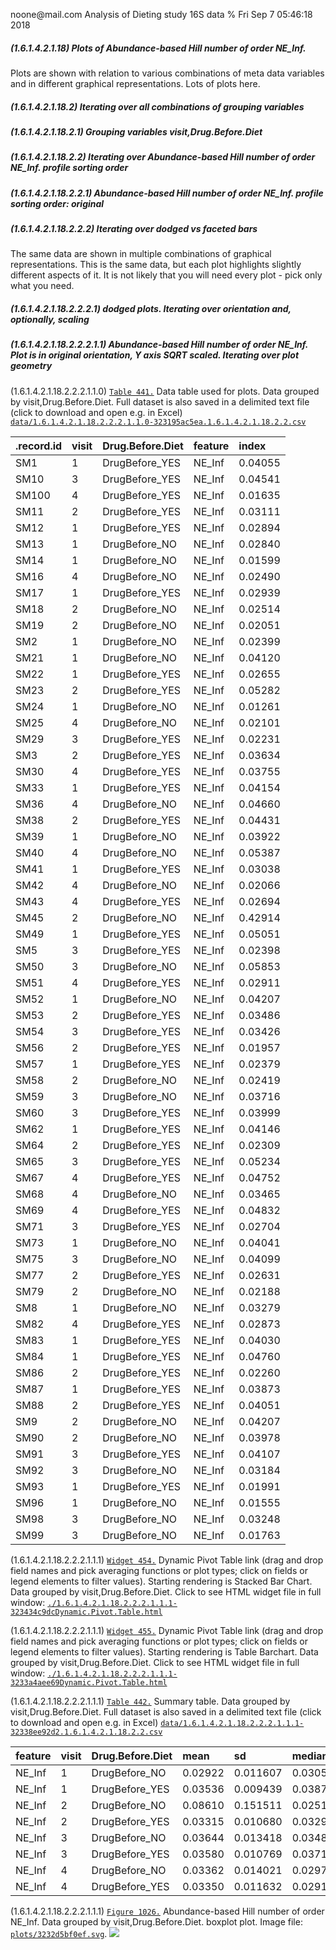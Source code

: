 noone@mail.com
Analysis of Dieting study 16S data
% Fri Sep  7 05:46:18 2018



##### \(1.6.1.4.2.1.18\) Plots of Abundance-based Hill number of order NE_Inf.



Plots are shown with relation to various combinations of meta 
                   data variables and in different graphical representations. Lots of plots here.



##### \(1.6.1.4.2.1.18.2\) Iterating over all combinations of grouping variables




##### \(1.6.1.4.2.1.18.2.1\) Grouping variables visit,Drug.Before.Diet




##### \(1.6.1.4.2.1.18.2.2\) Iterating over Abundance-based Hill number of order NE_Inf. profile sorting order




##### \(1.6.1.4.2.1.18.2.2.1\) Abundance-based Hill number of order NE_Inf. profile sorting order: original




##### \(1.6.1.4.2.1.18.2.2.2\) Iterating over dodged vs faceted bars



The same data are shown in multiple combinations of graphical representations. 
                         This is the same data, but each plot highlights slightly different aspects of it.
                         It is not likely that you will need every plot - pick only what you need.



##### \(1.6.1.4.2.1.18.2.2.2.1\) dodged plots. Iterating over orientation and, optionally, scaling




##### \(1.6.1.4.2.1.18.2.2.2.1.1\) Abundance-based Hill number of order NE_Inf. Plot is in original orientation, Y axis SQRT scaled. Iterating over plot geometry



\(1.6.1.4.2.1.18.2.2.2.1.1.0\) <a name="table.441"></a>[`Table 441.`](#table.441) Data table used for plots. Data grouped by visit,Drug.Before.Diet. Full dataset is also saved in a delimited text file (click to download and open e.g. in Excel) [`data/1.6.1.4.2.1.18.2.2.2.1.1.0-323195ac5ea.1.6.1.4.2.1.18.2.2.csv`](data/1.6.1.4.2.1.18.2.2.2.1.1.0-323195ac5ea.1.6.1.4.2.1.18.2.2.csv)




| .record.id | visit | Drug.Before.Diet | feature | index   |
|:-----------|:------|:-----------------|:--------|:--------|
| SM1        | 1     | DrugBefore\_YES  | NE\_Inf | 0.04055 |
| SM10       | 3     | DrugBefore\_YES  | NE\_Inf | 0.04541 |
| SM100      | 4     | DrugBefore\_YES  | NE\_Inf | 0.01635 |
| SM11       | 2     | DrugBefore\_YES  | NE\_Inf | 0.03111 |
| SM12       | 1     | DrugBefore\_YES  | NE\_Inf | 0.02894 |
| SM13       | 1     | DrugBefore\_NO   | NE\_Inf | 0.02840 |
| SM14       | 1     | DrugBefore\_NO   | NE\_Inf | 0.01599 |
| SM16       | 4     | DrugBefore\_NO   | NE\_Inf | 0.02490 |
| SM17       | 1     | DrugBefore\_YES  | NE\_Inf | 0.02939 |
| SM18       | 2     | DrugBefore\_NO   | NE\_Inf | 0.02514 |
| SM19       | 2     | DrugBefore\_NO   | NE\_Inf | 0.02051 |
| SM2        | 1     | DrugBefore\_NO   | NE\_Inf | 0.02399 |
| SM21       | 1     | DrugBefore\_NO   | NE\_Inf | 0.04120 |
| SM22       | 1     | DrugBefore\_YES  | NE\_Inf | 0.02655 |
| SM23       | 2     | DrugBefore\_YES  | NE\_Inf | 0.05282 |
| SM24       | 1     | DrugBefore\_NO   | NE\_Inf | 0.01261 |
| SM25       | 4     | DrugBefore\_NO   | NE\_Inf | 0.02101 |
| SM29       | 3     | DrugBefore\_YES  | NE\_Inf | 0.02231 |
| SM3        | 2     | DrugBefore\_YES  | NE\_Inf | 0.03634 |
| SM30       | 4     | DrugBefore\_YES  | NE\_Inf | 0.03755 |
| SM33       | 1     | DrugBefore\_YES  | NE\_Inf | 0.04154 |
| SM36       | 4     | DrugBefore\_NO   | NE\_Inf | 0.04660 |
| SM38       | 2     | DrugBefore\_YES  | NE\_Inf | 0.04431 |
| SM39       | 1     | DrugBefore\_NO   | NE\_Inf | 0.03922 |
| SM40       | 4     | DrugBefore\_NO   | NE\_Inf | 0.05387 |
| SM41       | 1     | DrugBefore\_YES  | NE\_Inf | 0.03038 |
| SM42       | 4     | DrugBefore\_NO   | NE\_Inf | 0.02066 |
| SM43       | 4     | DrugBefore\_YES  | NE\_Inf | 0.02694 |
| SM45       | 2     | DrugBefore\_NO   | NE\_Inf | 0.42914 |
| SM49       | 1     | DrugBefore\_YES  | NE\_Inf | 0.05051 |
| SM5        | 3     | DrugBefore\_YES  | NE\_Inf | 0.02398 |
| SM50       | 3     | DrugBefore\_NO   | NE\_Inf | 0.05853 |
| SM51       | 4     | DrugBefore\_YES  | NE\_Inf | 0.02911 |
| SM52       | 1     | DrugBefore\_NO   | NE\_Inf | 0.04207 |
| SM53       | 2     | DrugBefore\_YES  | NE\_Inf | 0.03486 |
| SM54       | 3     | DrugBefore\_YES  | NE\_Inf | 0.03426 |
| SM56       | 2     | DrugBefore\_YES  | NE\_Inf | 0.01957 |
| SM57       | 1     | DrugBefore\_YES  | NE\_Inf | 0.02379 |
| SM58       | 2     | DrugBefore\_NO   | NE\_Inf | 0.02419 |
| SM59       | 3     | DrugBefore\_NO   | NE\_Inf | 0.03716 |
| SM60       | 3     | DrugBefore\_YES  | NE\_Inf | 0.03999 |
| SM62       | 1     | DrugBefore\_YES  | NE\_Inf | 0.04146 |
| SM64       | 2     | DrugBefore\_YES  | NE\_Inf | 0.02309 |
| SM65       | 3     | DrugBefore\_YES  | NE\_Inf | 0.05234 |
| SM67       | 4     | DrugBefore\_YES  | NE\_Inf | 0.04752 |
| SM68       | 4     | DrugBefore\_NO   | NE\_Inf | 0.03465 |
| SM69       | 4     | DrugBefore\_YES  | NE\_Inf | 0.04832 |
| SM71       | 3     | DrugBefore\_YES  | NE\_Inf | 0.02704 |
| SM73       | 1     | DrugBefore\_NO   | NE\_Inf | 0.04041 |
| SM75       | 3     | DrugBefore\_NO   | NE\_Inf | 0.04099 |
| SM77       | 2     | DrugBefore\_YES  | NE\_Inf | 0.02631 |
| SM79       | 2     | DrugBefore\_NO   | NE\_Inf | 0.02188 |
| SM8        | 1     | DrugBefore\_NO   | NE\_Inf | 0.03279 |
| SM82       | 4     | DrugBefore\_YES  | NE\_Inf | 0.02873 |
| SM83       | 1     | DrugBefore\_YES  | NE\_Inf | 0.04030 |
| SM84       | 1     | DrugBefore\_YES  | NE\_Inf | 0.04760 |
| SM86       | 2     | DrugBefore\_YES  | NE\_Inf | 0.02260 |
| SM87       | 1     | DrugBefore\_YES  | NE\_Inf | 0.03873 |
| SM88       | 2     | DrugBefore\_YES  | NE\_Inf | 0.04051 |
| SM9        | 2     | DrugBefore\_NO   | NE\_Inf | 0.04207 |
| SM90       | 2     | DrugBefore\_NO   | NE\_Inf | 0.03978 |
| SM91       | 3     | DrugBefore\_YES  | NE\_Inf | 0.04107 |
| SM92       | 3     | DrugBefore\_NO   | NE\_Inf | 0.03184 |
| SM93       | 1     | DrugBefore\_YES  | NE\_Inf | 0.01991 |
| SM96       | 1     | DrugBefore\_NO   | NE\_Inf | 0.01555 |
| SM98       | 3     | DrugBefore\_NO   | NE\_Inf | 0.03248 |
| SM99       | 3     | DrugBefore\_NO   | NE\_Inf | 0.01763 |







\(1.6.1.4.2.1.18.2.2.2.1.1.1\) <a name="widget.454"></a>[`Widget 454.`](#widget.454) Dynamic Pivot Table link (drag and drop field names and pick averaging 
                      functions or plot types; click on fields or legend elements to filter values). 
                      Starting rendering is Stacked Bar Chart. Data grouped by visit,Drug.Before.Diet. Click to see HTML widget file in full window: [`./1.6.1.4.2.1.18.2.2.2.1.1.1-323434c9dcDynamic.Pivot.Table.html`](./1.6.1.4.2.1.18.2.2.2.1.1.1-323434c9dcDynamic.Pivot.Table.html)





\(1.6.1.4.2.1.18.2.2.2.1.1.1\) <a name="widget.455"></a>[`Widget 455.`](#widget.455) Dynamic Pivot Table link (drag and drop field names and pick averaging 
                      functions or plot types; click on fields or legend elements to filter values). 
                      Starting rendering is Table Barchart. Data grouped by visit,Drug.Before.Diet. Click to see HTML widget file in full window: [`./1.6.1.4.2.1.18.2.2.2.1.1.1-3233a4aee69Dynamic.Pivot.Table.html`](./1.6.1.4.2.1.18.2.2.2.1.1.1-3233a4aee69Dynamic.Pivot.Table.html)


\(1.6.1.4.2.1.18.2.2.2.1.1.1\) <a name="table.442"></a>[`Table 442.`](#table.442) Summary table. Data grouped by visit,Drug.Before.Diet. Full dataset is also saved in a delimited text file (click to download and open e.g. in Excel) [`data/1.6.1.4.2.1.18.2.2.2.1.1.1-32338ee92d2.1.6.1.4.2.1.18.2.2.csv`](data/1.6.1.4.2.1.18.2.2.2.1.1.1-32338ee92d2.1.6.1.4.2.1.18.2.2.csv)




| feature | visit | Drug.Before.Diet | mean    | sd       | median  | incidence |
|:--------|:------|:-----------------|:--------|:---------|:--------|:----------|
| NE\_Inf | 1     | DrugBefore\_NO   | 0.02922 | 0.011607 | 0.03059 | 1         |
| NE\_Inf | 1     | DrugBefore\_YES  | 0.03536 | 0.009439 | 0.03873 | 1         |
| NE\_Inf | 2     | DrugBefore\_NO   | 0.08610 | 0.151511 | 0.02514 | 1         |
| NE\_Inf | 2     | DrugBefore\_YES  | 0.03315 | 0.010680 | 0.03298 | 1         |
| NE\_Inf | 3     | DrugBefore\_NO   | 0.03644 | 0.013418 | 0.03482 | 1         |
| NE\_Inf | 3     | DrugBefore\_YES  | 0.03580 | 0.010769 | 0.03712 | 1         |
| NE\_Inf | 4     | DrugBefore\_NO   | 0.03362 | 0.014021 | 0.02978 | 1         |
| NE\_Inf | 4     | DrugBefore\_YES  | 0.03350 | 0.011632 | 0.02911 | 1         |







\(1.6.1.4.2.1.18.2.2.2.1.1.1\) <a name="figure.1026"></a>[`Figure 1026.`](#figure.1026) Abundance-based Hill number of order NE_Inf. Data grouped by visit,Drug.Before.Diet.  boxplot plot.  Image file: [`plots/3232d5bf0ef.svg`](plots/3232d5bf0ef.svg).
![](plots/3232d5bf0ef.svg)